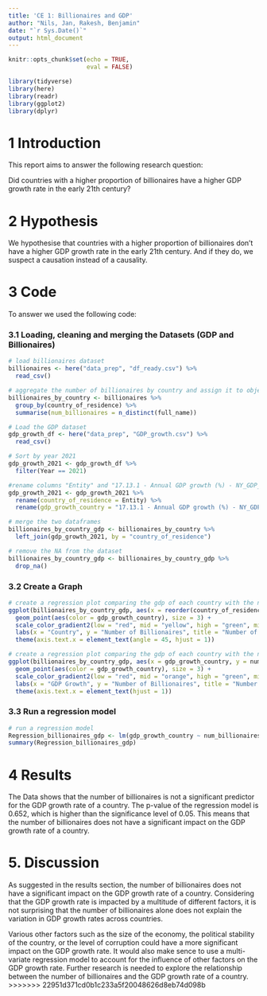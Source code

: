 ```yaml
---
title: 'CE 1: Billionaires and GDP'
author: "Nils, Jan, Rakesh, Benjamin"
date: "`r Sys.Date()`"
output: html_document
---
```


```r
knitr::opts_chunk$set(echo = TRUE,
                      eval = FALSE)

library(tidyverse)
library(here)
library(readr)
library(ggplot2)
library(dplyr)
```

# 1 Introduction


This report aims to answer the following research question:

Did countries with a higher proportion of billionaires have a higher GDP growth rate in the early 21th century?

# 2 Hypothesis

We hypothesise that countries with a higher proportion of billionaires don't have a higher GDP growth rate in the early 21th century. And if they do, we suspect a causation instead of a causality.

# 3 Code

To answer we used the following code:

### 3.1 Loading, cleaning and merging the Datasets (GDP and Billionaires)

```r
# load billionaires dataset
billionaires <- here("data_prep", "df_ready.csv") %>%
  read_csv()

# aggregate the number of billionaires by country and assign it to object billionaires_by_country
billionaires_by_country <- billionaires %>%
  group_by(country_of_residence) %>%
  summarise(num_billionaires = n_distinct(full_name))

# Load the GDP dataset
gdp_growth_df <- here("data_prep", "GDP_growth.csv") %>%
  read_csv()

# Sort by year 2021
gdp_growth_2021 <- gdp_growth_df %>%
  filter(Year == 2021)

#rename columns "Entity" and "17.13.1 - Annual GDP growth (%) - NY_GDP_MKTP_KD_ZG"
gdp_growth_2021 <- gdp_growth_2021 %>%
  rename(country_of_residence = Entity) %>%
  rename(gdp_growth_country = "17.13.1 - Annual GDP growth (%) - NY_GDP_MKTP_KD_ZG")

# merge the two dataframes
billionaires_by_country_gdp <- billionaires_by_country %>%
  left_join(gdp_growth_2021, by = "country_of_residence")

# remove the NA from the dataset
billionaires_by_country_gdp <- billionaires_by_country_gdp %>%
  drop_na()
```

### 3.2 Create a Graph
```r
# create a regression plot comparing the gdp of each country with the number of billionaires. On the x-axis are the countries, the y-axis shows the number of billionaires and the color of the points represents the GDP of the country.
ggplot(billionaires_by_country_gdp, aes(x = reorder(country_of_residence, -num_billionaires), y = num_billionaires)) +
  geom_point(aes(color = gdp_growth_country), size = 3) +
  scale_color_gradient2(low = "red", mid = "yellow", high = "green", midpoint = 0) +
  labs(x = "Country", y = "Number of Billionaires", title = "Number of Billionaires by Country and GDP Growth") +
  theme(axis.text.x = element_text(angle = 45, hjust = 1))

# create a regression plot comparing the gdp of each country with the number of billionaires. On the x-axis are the GDP of the countries, the y-axis shows the number of billionaires and the color of the points represents the GDP growth rate of the country.
ggplot(billionaires_by_country_gdp, aes(x = gdp_growth_country, y = num_billionaires)) +
  geom_point(aes(color = gdp_growth_country), size = 3) +
  scale_color_gradient2(low = "red", mid = "orange", high = "green", midpoint = 0) +
  labs(x = "GDP Growth", y = "Number of Billionaires", title = "Number of Billionaires by Country and GDP Growth") +
  theme(axis.text.x = element_text(hjust = 1))
```

### 3.3 Run a regression model
```r
# run a regression model
Regression_billionaires_gdp <- lm(gdp_growth_country ~ num_billionaires, data = billionaires_by_country_gdp)
summary(Regression_billionaires_gdp)
```

# 4 Results
The Data shows that the number of billionaires is not a significant predictor for the GDP growth rate of a country. The p-value of the regression model is 0.652, which is higher than the significance level of 0.05. This means that the number of billionaires does not have a significant impact on the GDP growth rate of a country.


# 5. Discussion
As suggested in the results section, the number of billionaires does not have a significant impact on the GDP growth rate of a country. Considering that the GDP growth rate is impacted by a multitude of different factors, it is not surprising that the number of billionaires alone does not explain the variation in GDP growth rates across countries.

Various other factors such as the size of the economy, the political stability of the country, or the level of corruption could have a more significant impact on the GDP growth rate. It would also make sence to use a multi-variate regression model to account for the influence of other factors on the GDP growth rate. Further research is needed to explore the relationship between the number of billionaires and the GDP growth rate of a country.
>>>>>>> 22951d371cd0b1c233a5f20048626d8eb74d098b
